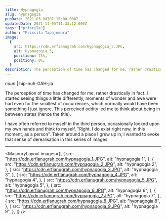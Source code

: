 ```yaml
---
title: Hypnagogia
slug: hypnagogia
pubDate: 2021-03-08T07:15:00.000Z
updatedDate: 2021-11-05T11:33:12.000Z
tags: ["priscila"]
author: "Priscila Tapajowara"
image:
  {
    src: https://cdn.erfianugrah.com/hypnagogia_5.JPG,
    alt: Hypnagogia 5,
    positionx: 75%,
    positiony: 0%,
  }
description: The perception of time has changed for me, rather drastically in fact. I started seeing things a little bit differently, moments of wonder and awe was had even for the smallest of occurences, which normally would have been something I just ignore.
---
```


_noun_ | hip-nuh-GAH-jia

The perception of time has changed for me, rather drastically in fact. I started seeing things a little differently, moments of wonder and awe were had even for the smallest of occurrences, which normally would have been something I just ignore. This perceived oddity led me to think about being in between states (hence the title).

I have often referred to myself in the third person, occasionally looked upon my own hands and think to myself, "Right, I do exist right now, in this moment, as a person". Taken around a place I grew up in, I wanted to evoke that sense of derealisation in this series of images.

---


<MasonryLayout
  images={[
    {
      src: "https://cdn.erfianugrah.com/hypnagogia_1.JPG",
      alt: "hypnagogia 1",
    },
    {
      src: "https://cdn.erfianugrah.com/hypnagogia_2.JPG",
      alt: "hypnagogia 2",
    },
    {
      src: "https://cdn.erfianugrah.com/hypnagogia_3.JPG",
      alt: "hypnagogia 3",
    },
    {
      src: "https://cdn.erfianugrah.com/hypnagogia_4.JPG",
      alt: "hypnagogia 4",
    },
    {
      src: "https://cdn.erfianugrah.com/hypnagogia_5.JPG",
      alt: "hypnagogia 5",
    },
    {
      src: "https://cdn.erfianugrah.com/hypnagogia_6.JPG",
      alt: "hypnagogia 6",
    },
    {
      src: "https://cdn.erfianugrah.com/hypnagogia_7.JPG",
      alt: "hypnagogia 7",
    },
    {
      src: "https://cdn.erfianugrah.com/hypnagogia_8.JPG",
      alt: "hypnagogia 8",
    },
    {
      src: "https://cdn.erfianugrah.com/hypnagogia_9.JPG",
      alt: "hypnagogia 9",
    },
  ]}
/>
